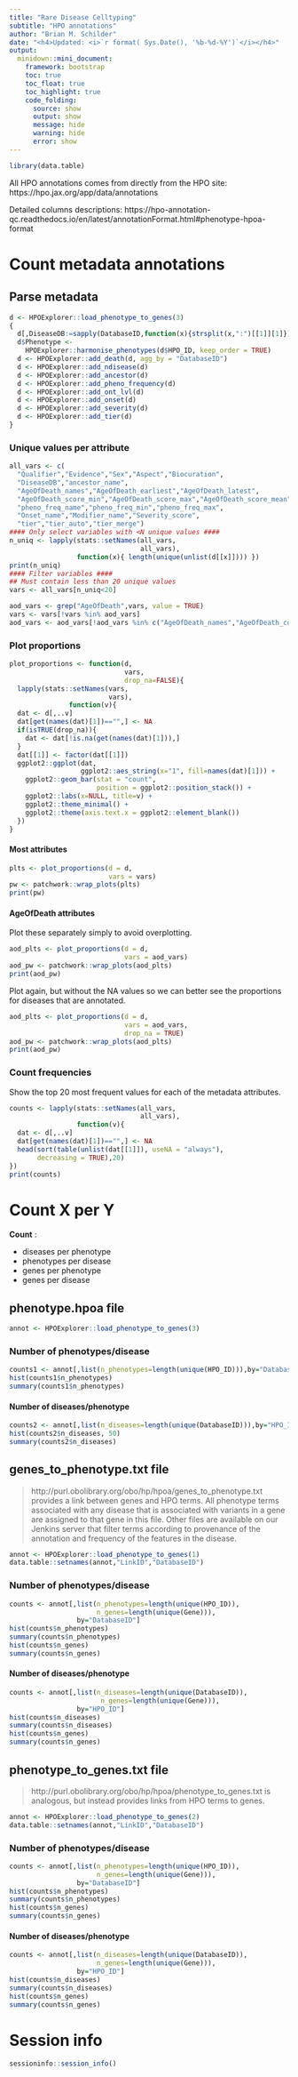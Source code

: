 ```yaml
---
title: "Rare Disease Celltyping"
subtitle: "HPO annotations"
author: "Brian M. Schilder"
date: "<h4>Updated: <i>`r format( Sys.Date(), '%b-%d-%Y')`</i></h4>"
output: 
  minidown::mini_document:
    framework: bootstrap
    toc: true
    toc_float: true
    toc_highlight: true
    code_folding:
      source: show
      output: show
      message: hide
      warning: hide
      error: show
---
```


```r
library(data.table)
```


All HPO annotations comes from directly from the HPO site:
https://hpo.jax.org/app/data/annotations

Detailed columns descriptions:
https://hpo-annotation-qc.readthedocs.io/en/latest/annotationFormat.html#phenotype-hpoa-format

# Count metadata annotations

## Parse metadata 

```r
d <- HPOExplorer::load_phenotype_to_genes(3)
{
  d[,DiseaseDB:=sapply(DatabaseID,function(x){strsplit(x,":")[[1]][1]})]
  d$Phenotype <- 
    HPOExplorer::harmonise_phenotypes(d$HPO_ID, keep_order = TRUE)
  d <- HPOExplorer::add_death(d, agg_by = "DatabaseID")
  d <- HPOExplorer::add_ndisease(d)
  d <- HPOExplorer::add_ancestor(d)
  d <- HPOExplorer::add_pheno_frequency(d)
  d <- HPOExplorer::add_ont_lvl(d)
  d <- HPOExplorer::add_onset(d)
  d <- HPOExplorer::add_severity(d)
  d <- HPOExplorer::add_tier(d) 
}
```

### Unique values per attribute

```r
all_vars <- c(
  "Qualifier","Evidence","Sex","Aspect","Biocuration",
  "DiseaseDB","ancestor_name",
  "AgeOfDeath_names","AgeOfDeath_earliest","AgeOfDeath_latest",
  "AgeOfDeath_score_min","AgeOfDeath_score_max","AgeOfDeath_score_mean",
  "pheno_freq_name","pheno_freq_min","pheno_freq_max",
  "Onset_name","Modifier_name","Severity_score",
  "tier","tier_auto","tier_merge")  
#### Only select variables with <N unique values ####
n_uniq <- lapply(stats::setNames(all_vars,
                                 all_vars),
                 function(x){ length(unique(unlist(d[[x]]))) })
print(n_uniq)
#### Filter variables ####
## Must contain less than 20 unique values 
vars <- all_vars[n_uniq<20]

aod_vars <- grep("AgeOfDeath",vars, value = TRUE)
vars <- vars[!vars %in% aod_vars]
aod_vars <- aod_vars[!aod_vars %in% c("AgeOfDeath_names","AgeOfDeath_counts")]
```

### Plot proportions

```r
plot_proportions <- function(d,
                             vars,
                             drop_na=FALSE){
  lapply(stats::setNames(vars,
                         vars),
               function(v){
  dat <- d[,..v]
  dat[get(names(dat)[1])=="",] <- NA
  if(isTRUE(drop_na)){
    dat <- dat[!is.na(get(names(dat)[1])),]  
  }
  dat[[1]] <- factor(dat[[1]])
  ggplot2::ggplot(dat,
                  ggplot2::aes_string(x="1", fill=names(dat)[1])) +
    ggplot2::geom_bar(stat = "count",
                      position = ggplot2::position_stack()) +
    ggplot2::labs(x=NULL, title=v) +
    ggplot2::theme_minimal() +
    ggplot2::theme(axis.text.x = ggplot2::element_blank())
  })
}
```

#### Most attributes

```r
plts <- plot_proportions(d = d, 
                         vars = vars)
pw <- patchwork::wrap_plots(plts)
print(pw)
```


#### AgeOfDeath attributes

Plot these separately simply to avoid overplotting.

```r
aod_plts <- plot_proportions(d = d, 
                             vars = aod_vars)
aod_pw <- patchwork::wrap_plots(aod_plts)
print(aod_pw)
```

Plot again, but without the NA values so we can better see the proportions for diseases that are annotated.

```r
aod_plts <- plot_proportions(d = d, 
                             vars = aod_vars, 
                             drop_na = TRUE)
aod_pw <- patchwork::wrap_plots(aod_plts)
print(aod_pw)
```


### Count frequencies

Show the top 20 most frequent values for each of the metadata attributes.

```r
counts <- lapply(stats::setNames(all_vars,
                                 all_vars),
                 function(v){ 
  dat <- d[,..v] 
  dat[get(names(dat)[1])=="",] <- NA
  head(sort(table(unlist(dat[[1]]), useNA = "always"), 
       decreasing = TRUE),20)
})
print(counts)
```


# Count X per Y

**Count** :  

- diseases per phenotype
- phenotypes per disease
- genes per phenotype
- genes per disease

## phenotype.hpoa file

```r
annot <- HPOExplorer::load_phenotype_to_genes(3)
```


### Number of phenotypes/disease

```r
counts1 <- annot[,list(n_phenotypes=length(unique(HPO_ID))),by="DatabaseID"]
hist(counts1$n_phenotypes)
summary(counts1$n_phenotypes)
```

#### Number of diseases/phenotype

```r
counts2 <- annot[,list(n_diseases=length(unique(DatabaseID))),by="HPO_ID"]
hist(counts2$n_diseases, 50)
summary(counts2$n_diseases)
```

## genes_to_phenotype.txt file

> http://purl.obolibrary.org/obo/hp/hpoa/genes_to_phenotype.txt provides a link between genes and HPO terms. All phenotype terms associated with any disease that is associated with variants in a gene are assigned to that gene in this file. Other files are available on our Jenkins server that filter terms according to provenance of the annotation and frequency of the features in the disease.

```r
annot <- HPOExplorer::load_phenotype_to_genes(1)
data.table::setnames(annot,"LinkID","DatabaseID")
```


### Number of phenotypes/disease

```r
counts <- annot[,list(n_phenotypes=length(unique(HPO_ID)),
                      n_genes=length(unique(Gene))),
                 by="DatabaseID"]
hist(counts$n_phenotypes)
summary(counts$n_phenotypes)
hist(counts$n_genes)
summary(counts$n_genes)
```

#### Number of diseases/phenotype

```r
counts <- annot[,list(n_diseases=length(unique(DatabaseID)),
                       n_genes=length(unique(Gene))),
                 by="HPO_ID"]
hist(counts$n_diseases)
summary(counts$n_diseases)
hist(counts$n_genes)
summary(counts$n_genes)
```

## phenotype_to_genes.txt file

> http://purl.obolibrary.org/obo/hp/hpoa/phenotype_to_genes.txt is analogous, but instead provides links from HPO terms to genes.

```r
annot <- HPOExplorer::load_phenotype_to_genes(2)
data.table::setnames(annot,"LinkID","DatabaseID")
```
### Number of phenotypes/disease

```r
counts <- annot[,list(n_phenotypes=length(unique(HPO_ID)),
                      n_genes=length(unique(Gene))),
                 by="DatabaseID"]
hist(counts$n_phenotypes)
summary(counts$n_phenotypes)
hist(counts$n_genes)
summary(counts$n_genes)
```

#### Number of diseases/phenotype

```r
counts <- annot[,list(n_diseases=length(unique(DatabaseID)),
                      n_genes=length(unique(Gene))),
                 by="HPO_ID"]
hist(counts$n_diseases)
summary(counts$n_diseases)
hist(counts$n_genes)
summary(counts$n_genes)
```



# Session info

```r
sessioninfo::session_info()
```


